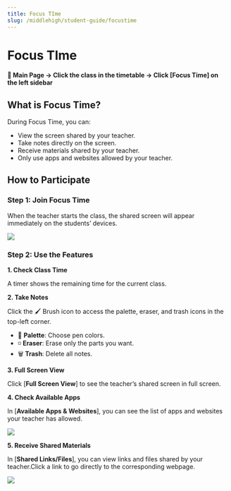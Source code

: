 ```yaml
---
title: Focus TIme
slug: /middlehigh/student-guide/focustime
---
```



# Focus TIme

#### 📍 Main Page → Click the class in the timetable → Click [Focus Time] on the left sidebar

## What is Focus Time?

During Focus Time, you can:

- View the screen shared by your teacher.
- Take notes directly on the screen.
- Receive materials shared by your teacher.
- Only use apps and websites allowed by your teacher.

## How to Participate

### Step 1: Join Focus Time

When the teacher starts the class, the shared screen will appear immediately on the students’ devices.

<Image src="/img/en/middlehigh/student/09-01.jpg" size="lg" />

### Step 2: Use the Features

**1. Check Class Time**

A timer shows the remaining time for the current class.

**2. Take Notes**

Click the 🖌️ Brush icon to access the palette, eraser, and trash icons in the top-left corner.

- 🎨 **Palette**: Choose pen colors.
- ◽ **Eraser**: Erase only the parts you want.
- 🗑️ **Trash**: Delete all notes.

**3. Full Screen View**

Click [**Full Screen View**] to see the teacher’s shared screen in full screen.

**4. Check Available Apps**

In [**Available Apps & Websites**], you can see the list of apps and websites your teacher has allowed.

<Image src="/img/en/middlehigh/student/09-02.jpg" size="lg" />

**5. Receive Shared Materials**

In [**Shared Links/Files**], you can view links and files shared by your teacher.Click a link to go directly to the corresponding webpage.

<Image src="/img/en/middlehigh/student/09-03.jpg" size="lg" />
